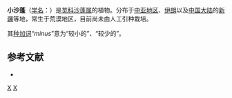 {{Speciesbox
| genus = Agriophyllum
| species = minus
| authority = Fisch. et C.A.Mey., 1839
| synonyms = 
* ''Agriophyllum minus'' subsp. ''aranense'' <small>Aellen</small>
* ''Agriophyllum montasirii'' <small>El Gazzar</small>
}}

'''小沙蓬'''（[[学名|学名]]：{{lang|la|''Agriophyllum minus''}}）是[[苋科|苋科]][[沙蓬属|沙蓬属]]的植物。分布于[[中亚地区|中亚地区]]、[[伊朗|伊朗]]以及[[中国大陆|中国大陆]]的[[新疆|新疆]]等地，常生于荒漠地区，目前尚未由人工引种栽培。

其[[种加词|种加词]]“''minus''”意为“较小的”、“较少的”。

== 参考文献 ==
<div class="references-small">
* {{cite web| url =http://www.bioinfo.cn/db05/KmzwSpecies.php?action=view&id=2738| title =小沙蓬| work =《中国高等植物数据库全库》| publisher =中国科学院微生物研究所| author =昆明植物研究所| accessdate =2009-02-23| deadurl =yes| archiveurl =https://web.archive.org/web/20160305001920/http://www.bioinfo.cn/db05/KmzwSpecies.php?action=view&id=2738| archivedate =2016-03-05}}
</div>
{{Taxonbar|from=Q10959422}}

[[Category:沙蓬属|X]]
[[Category:_1839年描述的植物|X]]


{{Amaranthaceae-stub}}